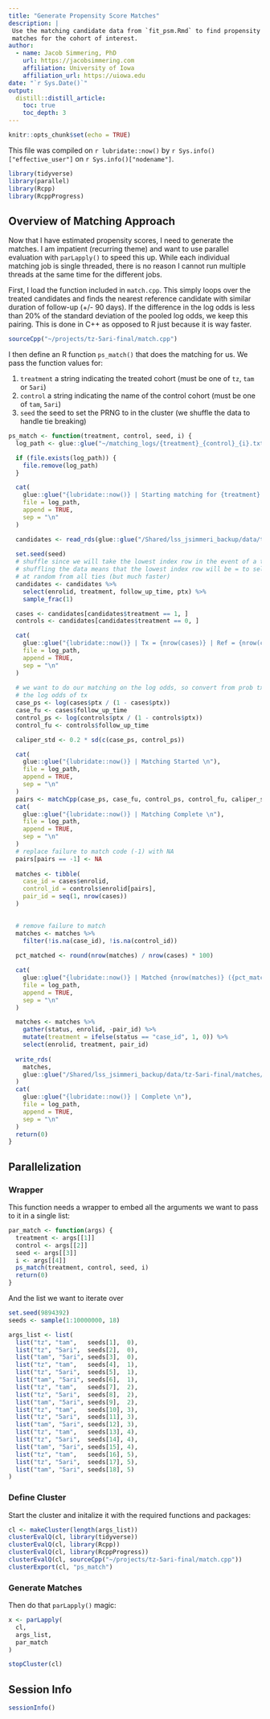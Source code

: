 ```yaml
---
title: "Generate Propensity Score Matches"
description: |
 Use the matching candidate data from `fit_psm.Rmd` to find propensity score
 matches for the cohort of interest.
author:
  - name: Jacob Simmering, PhD 
    url: https://jacobsimmering.com
    affiliation: University of Iowa
    affiliation_url: https://uiowa.edu
date: "`r Sys.Date()`"
output: 
  distill::distill_article:
    toc: true
    toc_depth: 3
---
```


```r
knitr::opts_chunk$set(echo = TRUE)
```

This file was compiled on `r lubridate::now()` by 
``r Sys.info()["effective_user"]`` on `r Sys.info()["nodename"]`. 

```r
library(tidyverse)
library(parallel)
library(Rcpp)
library(RcppProgress)
```

## Overview of Matching Approach
Now that I have estimated propensity scores, I need to generate the matches. 
I am impatient (recurring theme) and want to use parallel evaluation with 
`parLapply()` to speed this up. While each individual matching job is single
threaded, there is no reason I cannot run multiple threads at the same time
for the different jobs. 

First, I load the function included in `match.cpp`. This simply loops over the
treated candidates and finds the nearest reference candidate with similar 
duration of follow-up (+/- 90 days). If the difference in the log odds is less
than 20% of the standard deviation of the pooled log odds, we keep this
pairing. This is done in C++ as opposed to R just because it is way faster.

```r
sourceCpp("~/projects/tz-5ari-final/match.cpp")
```

I then define an R function `ps_match()` that does the matching for us. We pass
the function values for:

1. `treatment` a string indicating the treated cohort (must be one of `tz`, 
`tam` or `5ari`)
2. `control` a string indicating the name of the control cohort (must be one of
`tam`, `5ari`)
3. `seed` the seed to set the PRNG to in the cluster (we shuffle the data to
handle tie breaking)

```r
ps_match <- function(treatment, control, seed, i) {
  log_path <- glue::glue("~/matching_logs/{treatment}_{control}_{i}.txt")

  if (file.exists(log_path)) {
    file.remove(log_path)
  }

  cat(
    glue::glue("{lubridate::now()} | Starting matching for {treatment} to {control} using seed = {seed}\n"), 
    file = log_path,
    append = TRUE,
    sep = "\n"
  )

  candidates <- read_rds(glue::glue("/Shared/lss_jsimmeri_backup/data/tz-5ari-final/matching_candidates/{treatment}_{control}_{i}.rds"))
  
  set.seed(seed)
  # shuffle since we will take the lowest index row in the event of a tie
  # shuffling the data means that the lowest index row will be = to selecting
  # at random from all ties (but much faster)
  candidates <- candidates %>%
    select(enrolid, treatment, follow_up_time, ptx) %>%
    sample_frac(1)

  cases <- candidates[candidates$treatment == 1, ]
  controls <- candidates[candidates$treatment == 0, ]

  cat(
    glue::glue("{lubridate::now()} | Tx = {nrow(cases)} | Ref = {nrow(controls)}\n"), 
    file = log_path,
    append = TRUE,
    sep = "\n"
  )
  
  # we want to do our matching on the log odds, so convert from prob tx to
  # the log odds of tx
  case_ps <- log(cases$ptx / (1 - cases$ptx))
  case_fu <- cases$follow_up_time
  control_ps <- log(controls$ptx / (1 - controls$ptx))
  control_fu <- controls$follow_up_time

  caliper_std <- 0.2 * sd(c(case_ps, control_ps))

  cat(
    glue::glue("{lubridate::now()} | Matching Started \n"), 
    file = log_path,
    append = TRUE,
    sep = "\n"
  )
  pairs <- matchCpp(case_ps, case_fu, control_ps, control_fu, caliper_std)
  cat(
    glue::glue("{lubridate::now()} | Matching Complete \n"), 
    file = log_path,
    append = TRUE,
    sep = "\n"
  )
  # replace failure to match code (-1) with NA
  pairs[pairs == -1] <- NA
  
  matches <- tibble(
    case_id = cases$enrolid,
    control_id = controls$enrolid[pairs],
    pair_id = seq(1, nrow(cases))
  )

  
  # remove failure to match
  matches <- matches %>%
    filter(!is.na(case_id), !is.na(control_id))
  
  pct_matched <- round(nrow(matches) / nrow(cases) * 100)

  cat(
    glue::glue("{lubridate::now()} | Matched {nrow(matches)} ({pct_matched}%) \n"), 
    file = log_path,
    append = TRUE,
    sep = "\n"
  )

  matches <- matches %>%
    gather(status, enrolid, -pair_id) %>%
    mutate(treatment = ifelse(status == "case_id", 1, 0)) %>%
    select(enrolid, treatment, pair_id)
  
  write_rds(
    matches,
    glue::glue("/Shared/lss_jsimmeri_backup/data/tz-5ari-final/matches/{treatment}_{control}_{i}.rds")
  )
  cat(
    glue::glue("{lubridate::now()} | Complete \n"), 
    file = log_path,
    append = TRUE,
    sep = "\n"
  )
  return(0)
}
```

## Parallelization
### Wrapper
This function needs a wrapper to embed all the arguments we want to pass to it
in a single list:

```r
par_match <- function(args) {
  treatment <- args[[1]]
  control <- args[[2]]
  seed <- args[[3]]
  i <- args[[4]]
  ps_match(treatment, control, seed, i)
  return(0)
}
```

And the list we want to iterate over

```r
set.seed(9894392)
seeds <- sample(1:10000000, 18)

args_list <- list(
  list("tz", "tam",   seeds[1],  0),
  list("tz", "5ari",  seeds[2],  0),
  list("tam", "5ari", seeds[3],  0),
  list("tz", "tam",   seeds[4],  1),
  list("tz", "5ari",  seeds[5],  1),
  list("tam", "5ari", seeds[6],  1),
  list("tz", "tam",   seeds[7],  2),
  list("tz", "5ari",  seeds[8],  2),
  list("tam", "5ari", seeds[9],  2),
  list("tz", "tam",   seeds[10], 3),
  list("tz", "5ari",  seeds[11], 3),
  list("tam", "5ari", seeds[12], 3),
  list("tz", "tam",   seeds[13], 4),
  list("tz", "5ari",  seeds[14], 4),
  list("tam", "5ari", seeds[15], 4),
  list("tz", "tam",   seeds[16], 5),
  list("tz", "5ari",  seeds[17], 5),
  list("tam", "5ari", seeds[18], 5)
)
```

### Define Cluster
Start the cluster and initalize it with the required functions and packages:

```r
cl <- makeCluster(length(args_list))
clusterEvalQ(cl, library(tidyverse))
clusterEvalQ(cl, library(Rcpp))
clusterEvalQ(cl, library(RcppProgress))
clusterEvalQ(cl, sourceCpp("~/projects/tz-5ari-final/match.cpp"))
clusterExport(cl, "ps_match")
```

### Generate Matches
Then do that `parLapply()` magic:

```r
x <- parLapply(
  cl,
  args_list,
  par_match
)
```

```r
stopCluster(cl)
```

## Session Info
```r
sessionInfo()
```